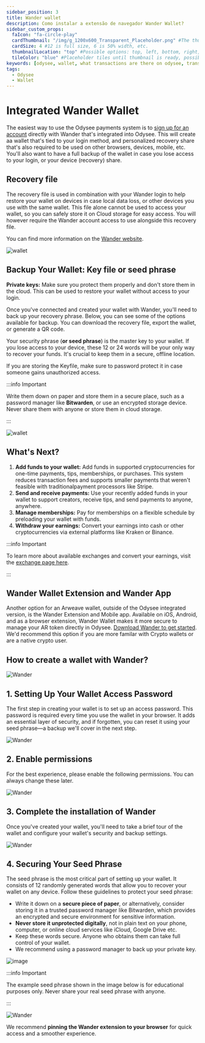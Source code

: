 ```yaml
---
sidebar_position: 3
title: Wander wallet
description: Como instalar a extensão de navegador Wander Wallet?
sidebar_custom_props:
  faIcon: "fa-circle-play"
  cardThumbnail: "/img/g_1200x600_Transparent_Placeholder.png" #The thumbnail on the category card.
  cardSize: 4 #12 is full size, 6 is 50% width, etc.
  thumbnailLocation: "top" #Possible options: top, left, bottom, right, none
  tileColor: "blue" #Placeholder tiles until thumbnail is ready, possible options: blue, cream, darkpurple, lightpurple, mauve, orange, pink, none
keywords: [odysee, wallet, what transactions are there on odysee, transaction on odysee, what do the transactions mean, what is a transaction]
tags:
  - Odysee
  - Wallet
---
```


# Integrated Wander Wallet

The easiest way to use the Odysee payments system is to [sign up for an account](https://help.odysee.tv/category-monetization/setup) directly with Wander that's integrated into Odysee. This will create aa wallet that's tied to your login method, and personalized recovery share that's also required to be used on other browsers, devices, mobile, etc. You'll also want to have a full backup of the wallet in case you lose access to your login, or your device (recovery) share. 

## Recovery file

The recovery file is used in combination with your Wander login to help restore your wallet on devices in case local data loss, or other devices you use with the same wallet. This file alone cannot be used to access your wallet, so you can safely store it on Cloud storage for easy access. You will however require the Wander account access to use alongside this recovery file. 

You can find more information on the [Wander website](https://www.wander.app/help/what-is-a-wander-connect-recovery-file).

![wallet](https://thumbs.odycdn.com/1971f33e3acacd51805ce51a8e3b257e.webp)

## Backup Your Wallet: Key file or seed phrase

**Private keys:** Make sure you protect them properly and don't store them in the cloud. This can be used to restore your wallet without access to your login. 

Once you've connected and created your wallet with Wander, you'll need to back up your recovery phrase. Below, you can see some of the options available for backup. You can download the recovery file, export the wallet, or generate a QR code.

Your security phrase (**or seed phrase**) is the master key to your wallet. If you lose access to your device, these 12 or 24 words will be your only way to recover your funds. It's crucial to keep them in a secure, offline location.

If you are storing the Keyfile, make sure to password protect it in case someone gains unauthorized access. 

:::info Important

Write them down on paper and store them in a secure place, such as a password manager like **Bitwarden**, or use an encrypted storage device. Never share them with anyone or store them in cloud storage.

:::

![wallet](https://thumbs.odycdn.com/69c71c30f37b9d4b50195e40ec1ebfa3.webp)

## What's Next?

1. **Add funds to your wallet:** Add funds in supported cryptocurrencies for one-time payments, tips, memberships, or purchases. This system reduces transaction fees and supports smaller payments that weren't feasible with traditionalpayment processors like Stripe.
2. **Send and receive payments:** Use your recently added funds in your wallet to support creators, receive tips, and send payments to anyone, anywhere.
3. **Manage memberships:** Pay for memberships on a flexible schedule by preloading your wallet with funds.
4. **Withdraw your earnings:** Convert your earnings into cash or other cryptocurrencies via external platforms like Kraken or Binance.

:::info Important

To learn more about available exchanges and convert your earnings, visit the [exchange page here](https://help.odysee.tv/category-monetization/exchanges).

:::

## Wander Wallet Extension and Wander App
Another option for an Arweave wallet, outside of the Odysee integrated version, is the Wander Extension and Mobile app. Available on iOS, Android, and as a browser extension, Wander Wallet makes it more secure to manage your AR token directly in Odysee. [Download Wander to get started](https://www.wander.app/). We'd recommend this option if you are more familar with Crypto wallets or are a native crypto user.

## How to create a wallet with Wander?

![Wander](https://thumbs.odycdn.com/a556307b756714f7f557b24ed8c84176.webp)

## 1. Setting Up Your Wallet Access Password

The first step in creating your wallet is to set up an access password. This password is required every time you use the wallet in your browser. It adds an essential layer of security, and if forgotten, you can reset it using your seed phrase—a backup we'll cover in the next step.

![Wander](https://thumbs.odycdn.com/b95dd8766a8e9046e156cbaa6cf2c5eb.webp)

## 2. Enable permissions

For the best experience, please enable the following permissions. You can always change these later.

![Wander](https://thumbs.odycdn.com/d5e179a96bc28aa49d67bd0312cde654.webp)

## 3. Complete the installation of Wander

Once you've created your wallet, you'll need to take a brief tour of the wallet and configure your wallet's security and backup settings.

![Wander](https://thumbs.odycdn.com/a3ecf90f44ecaa6ed936dcce89e646e3.webp)

## 4. Securing Your Seed Phrase

The seed phrase is the most critical part of setting up your wallet. It consists of 12 randomly generated words that allow you to recover your wallet on any device. Follow these guidelines to protect your seed phrase:

* Write it down on a **secure piece of paper**, or alternatively, consider storing it in a trusted password manager like Bitwarden, which provides an encrypted and secure environment for sensitive information.
* **Never store it unprotected digitally**, not in plain text on your phone, computer, or online cloud services like iCloud, Google Drive etc.
* Keep these words secure. Anyone who obtains them can take full control of your wallet.
* We recommend using a password manager to back up your private key.

![image](https://thumbs.odycdn.com/d4ec69705ba5f6798bff432888dd8874.webp)

:::info Important

The example seed phrase shown in the image below is for educational purposes only. Never share your real seed phrase with anyone.

:::

![Wander](https://thumbs.odycdn.com/408f6d0653c98a801f1f29c3ef6e8721.webp)

We recommend **pinning the Wander extension to your browser** for quick access and a smoother experience.
